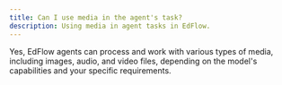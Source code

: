```yaml
---
title: Can I use media in the agent's task?
description: Using media in agent tasks in EdFlow.
---
```


Yes, EdFlow agents can process and work with various types of media, including images, audio, and video files, depending on the model's capabilities and your specific requirements.
